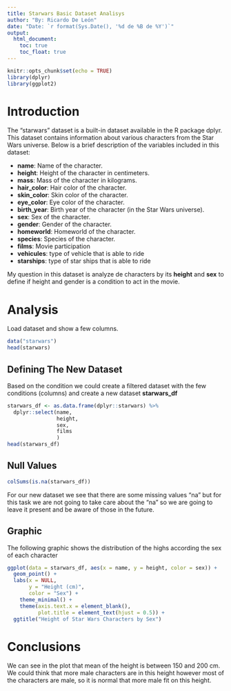 ```yaml
---
title: Starwars Basic Dataset Analisys
author: "By: Ricardo De León"
date: "Date: `r format(Sys.Date(), '%d de %B de %Y')`"
output: 
  html_document:
    toc: true
    toc_float: true
---
```


```r
knitr::opts_chunk$set(echo = TRUE)
library(dplyr)
library(ggplot2)
```

# Introduction

The "starwars" dataset is a built-in dataset available in the R package dplyr. This dataset contains information about various characters from the Star Wars universe. Below is a brief description of the variables included in this dataset:

- **name**: Name of the character.
- **height**: Height of the character in centimeters.
- **mass**: Mass of the character in kilograms.
- **hair_color**: Hair color of the character.
- **skin_color**: Skin color of the character.
- **eye_color**: Eye color of the character.
- **birth_year**: Birth year of the character (in the Star Wars universe).
- **sex**: Sex of the character.
- **gender**: Gender of the character.
- **homeworld**: Homeworld of the character.
- **species**: Species of the character.
- **films**: Movie participation
- **vehicules**: type of vehicle that is able to ride
- **starships**: type of star ships that is able to ride

My question in this dataset is analyze de characters by its **height** and **sex** to define if height and gender is a condition to act in the movie.

# Analysis

Load dataset and show a few columns.

```r
data("starwars")
head(starwars)
```

## Defining The New Dataset

Based on the condition we could create a filtered dataset with the few conditions (columns) and create a new dataset **starwars_df**

```r
starwars_df <- as.data.frame(dplyr::starwars) %>% 
  dplyr::select(name,
                height, 
                sex, 
                films
                )
head(starwars_df)
```
## Null Values

```r
colSums(is.na(starwars_df))
```

For our new dataset we see that there are some missing values "na" but for this task we are not going to take care about the "na" so we are going to leave it present and be aware of those in the future.

## Graphic

The following graphic shows the distribution of the highs according the sex of each character

```r
ggplot(data = starwars_df, aes(x = name, y = height, color = sex)) +
  geom_point() +
  labs(x = NULL,
       y = "Height (cm)",
       color = "Sex") +
    theme_minimal() +
    theme(axis.text.x = element_blank(),
          plot.title = element_text(hjust = 0.5)) +
  ggtitle("Height of Star Wars Characters by Sex")
```

# Conclusions

We can see in the plot that mean of the height is between 150 and 200 cm. We could think that more male characters are in this height however most of the characters are male, so it is normal that more male fit on this height.

